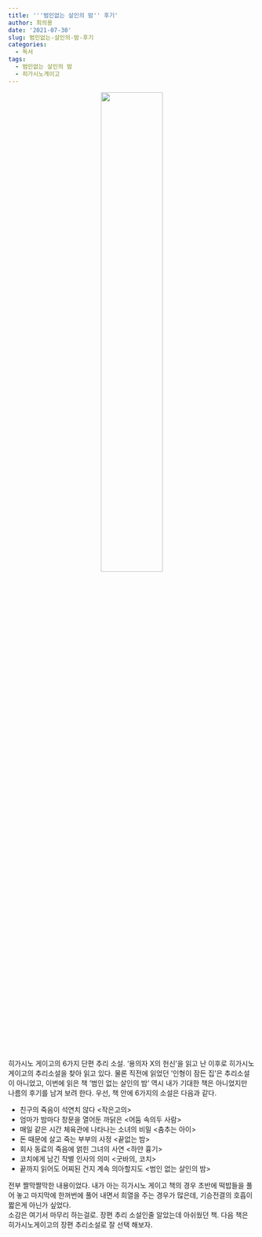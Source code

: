 ```yaml
---
title: '''범인없는 살인의 밤'' 후기'
author: 최의용
date: '2021-07-30'
slug: 범인없는-살인의-밤-후기
categories:
  - 독서
tags:
  - 범인없는 살인의 밤
  - 히가시노게이고
---
```




<center>
![](/post/2021-07-30-범인없는-살인의-밤-후기_files/KakaoTalk_20210731_001502729.jpg){width=50%}
</center>

히가시노 게이고의 6가지 단편 추리 소설. '용의자 X의 헌신'을 읽고 난 이후로 히가시노 게이고의 추리소설을 찾아 읽고 있다. 물론 직전에 읽었던 '인형이 잠든 집'은 추리소설이 아니었고, 이번에 읽은 책 '범인 없는 살인의 밤' 역시 내가 기대한 책은 아니었지만 나름의 후기를 남겨 보려 한다. 우선, 책 안에 6가지의 소설은 다음과 같다.

- 친구의 죽음이 석연치 않다 <작은고의>
- 엄마가 밤마다 창문을 열어둔 까닭은 <어둠 속의두 사람>
- 매일 같은 시간 체육관에 나타나는 소녀의 비밀 <춤추는 아이>
- 돈 때문에 살고 죽는 부부의 사정 <끝없는 밤>
- 회사 동료의 죽음에 얽힌 그녀의 사연 <하얀 흉기>
- 코치에게 남긴 작별 인사의 의미 <굿바의, 코치>
- 끝까지 읽어도 어찌된 건지 계속 의아할지도 <범인 없는 살인의 밤>

전부 짤막짤막한 내용이었다. 내가 아는 히가시노 게이고 책의 경우 초반에 떡밥들을 풀어 놓고 마지막에 한꺼번에 풀어 내면서 희열을 주는 경우가 많은데, 기승전결의 호흡이 짧은게 아닌가 싶었다. <br>
 소감은 여기서 마무리 하는걸로. 장편 추리 소설인줄 알았는데 아쉬웠던 책. 다음 책은 히가시노게이고의 장편 추리소설로 잘 선택 해보자.